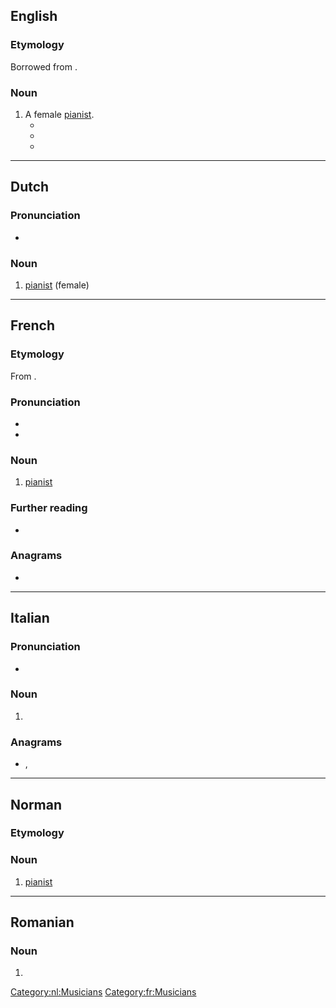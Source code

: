 ==English==

===Etymology===
Borrowed from {{bor|en|fr|pianiste||pianist ('''male''' or female)}}.

===Noun===
{{en-noun}}

# A female [[pianist]].
#* {{quote-book|en|year=1912 |title=Conversation: What to Say and How to Say It |author=Mary Greer ConklinMix |page=96 |ISBN=|passage=I have never published any of my compositions because I feel that they cannot add anything to my reputation as a '''pianiste''', of which I am—-}}
#* {{quote-book|en|year=2012 |title=The Dawn |author=Debra Milligan|page= |ISBN=|passage=Not only did Carré state that she could covertly contact a '''pianiste''', but this man had also managed to evade capture by the Germans!}}
#* {{quote-book|en|year=2017 |title=Decline and Fall on Savage Street|author=Fiona Farrell|page=36 |ISBN=9780143770633|passage=Margaret is in the drawing room, thumping the life from some unfortunate sonata. She is persistent, but she will never make a '''pianiste'''.}}

----

==Dutch==

===Pronunciation===
* {{audio|nl|Nl-pianiste.ogg|Audio}}

===Noun===
{{nl-noun|f|-en|pl2=-s|pianistetje|m=pianist}}

# [[pianist]] (female)

[[Category:nl:Musicians]]

----

==French==
{{wikipedia|lang=fr}}

===Etymology===
From {{suffix|fr|piano|iste}}.

===Pronunciation===
* {{fr-IPA}}
* {{audio|fr|LL-Q150 (fra)-Lepticed7-pianiste.wav|Audio}}

===Noun===
{{fr-noun|mf}}

# [[pianist]]

===Further reading===
* {{R:TLFi}}

===Anagrams===
* {{l|fr|piétinas}}

[[Category:fr:Musicians]]

----

==Italian==

===Pronunciation===
* {{rhymes|it|iste}}

===Noun===
{{head|it|noun form|g=f-p}}

# {{plural of|it|pianista}}

===Anagrams===
* {{l|it|espianti}}, {{l|it|sapienti}}

----

==Norman==

===Etymology===
{{suffix|nrf|piano|gloss1=piano|iste}}

===Noun===
{{nrf-noun|mf}}

# {{lb|nrf|Jersey}} [[pianist]]

{{topics|nrf|Musicians}}

----

==Romanian==

===Noun===
{{head|ro|noun form|g=f-p}}

# {{plural of|ro|pianistă}}